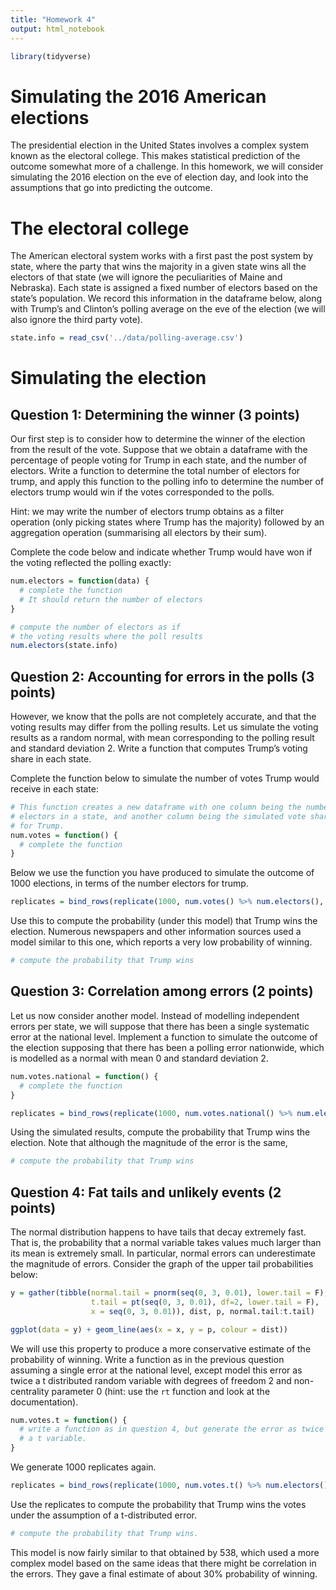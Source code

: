 ```yaml
---
title: "Homework 4"
output: html_notebook
---
```


```r
library(tidyverse)
```


# Simulating the 2016 American elections

The presidential election in the United States involves a complex
system known as the electoral college. This makes statistical prediction
of the outcome somewhat more of a challenge. In this homework, we will
consider simulating the 2016 election on the eve of election day,
and look into the assumptions that go into predicting the outcome.


# The electoral college

The American electoral system works with a first past the post system by state,
where the party that wins the majority in a given state wins all the electors
of that state (we will ignore the peculiarities of Maine and Nebraska).
Each state is assigned a fixed number of electors based on
the state's population. We record this information in the dataframe below,
along with Trump's and Clinton's polling average on the eve of the election (we
will also ignore the third party vote).

```r
state.info = read_csv('../data/polling-average.csv')
```

# Simulating the election

## Question 1: Determining the winner (3 points)

Our first step is to consider how to determine the winner of the election
from the result of the vote. Suppose that we obtain a dataframe with the
percentage of people voting for Trump in each state, and the number of
electors. Write a function to determine the total number of electors for
trump, and apply this function to the polling info to determine the
number of electors trump would win if the votes corresponded to the polls.

Hint: we may write the number of electors trump obtains as a filter operation
(only picking states where Trump has the majority) followed by an aggregation
operation (summarising all electors by their sum).

Complete the code below and indicate whether Trump would have won if the
voting reflected the polling exactly:

```r
num.electors = function(data) {
  # complete the function
  # It should return the number of electors
}

# compute the number of electors as if
# the voting results where the poll results
num.electors(state.info)
```


## Question 2: Accounting for errors in the polls (3 points)

However, we know that the polls are not completely accurate, and that the
voting results may differ from the polling results. Let us simulate the voting
results as a random normal, with mean corresponding to the polling result and
standard deviation 2. Write a function that computes Trump's voting share in each
state.

Complete the function below to simulate the number of votes Trump would receive
in each state:

```r
# This function creates a new dataframe with one column being the number of
# electors in a state, and another column being the simulated vote share
# for Trump.
num.votes = function() {
  # complete the function
}
```

Below we use the function you have produced to simulate the outcome of 1000 elections,
in terms of the number electors for trump.
```r
replicates = bind_rows(replicate(1000, num.votes() %>% num.electors(), simplify = F))
```

Use this to compute the probability (under this model) that Trump wins the election.
Numerous newspapers and other information sources used a model similar to this one,
which reports a very low probability of winning.
```r
# compute the probability that Trump wins
```


## Question 3: Correlation among errors (2 points)

Let us now consider another model. Instead of modelling independent errors per
state, we will suppose that there has been a single systematic error at
the national level. Implement a function to simulate the outcome of the election
supposing that there has been a polling error nationwide, which is modelled as
a normal with mean 0 and standard deviation 2.

```r
num.votes.national = function() {
  # complete the function
}
```

```r
replicates = bind_rows(replicate(1000, num.votes.national() %>% num.electors(), simplify = F))
```

Using the simulated results, compute the probability that Trump wins the election.
Note that although the magnitude of the error is the same, 
```r
# compute the probability that Trump wins
```

## Question 4: Fat tails and unlikely events (2 points)

The normal distribution happens to have tails that decay extremely fast.
That is, the probability that a normal variable takes values much larger
than its mean is extremely small. In particular, normal errors can
underestimate the magnitude of errors. Consider the graph of the
upper tail probabilities below:

```r
y = gather(tibble(normal.tail = pnorm(seq(0, 3, 0.01), lower.tail = F),
                  t.tail = pt(seq(0, 3, 0.01), df=2, lower.tail = F),
                  x = seq(0, 3, 0.01)), dist, p, normal.tail:t.tail)

ggplot(data = y) + geom_line(aes(x = x, y = p, colour = dist))
```

We will use this property to produce a more conservative estimate of the
probability of winning. Write a function as in the previous question assuming
a single error at the national level, except model this error as twice a
t distributed random variable with degrees of freedom 2 and non-centrality
parameter 0 (hint: use the `rt` function and look at the documentation).
```r
num.votes.t = function() {
  # write a function as in question 4, but generate the error as twice
  # a t variable.
}
```

We generate 1000 replicates again.
```r
replicates = bind_rows(replicate(1000, num.votes.t() %>% num.electors(), simplify = F))
```

Use the replicates to compute the probability that Trump wins the votes
under the assumption of a t-distributed error.
```r
# compute the probability that Trump wins.
```

This model is now fairly similar to that obtained by 538, which used a more complex
model based on the same ideas that there might be correlation in the errors. They
gave a final estimate of about 30\% probability of winning.
